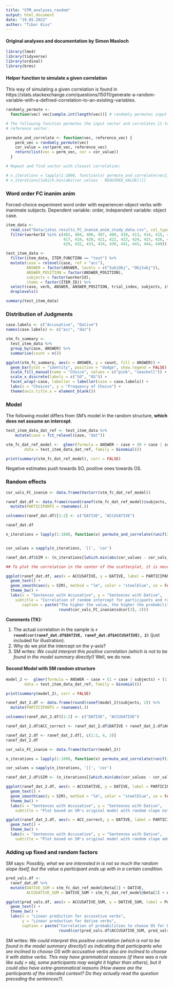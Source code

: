 ```yaml
---
title: "STM_analyses_random"
output: html_document
date: "19.05.2023"
author: "Tibor Kiss"
---
```


#### Original analyses and documentation by Simon Masloch

```r
library(lme4)
library(tidyverse)
library(ordinal)
library(brms)
```

#### Helper function to simulate a given correlation

This way of simulating a given correlation is found in https://stats.stackexchange.com/questions/15011/generate-a-random-variable-with-a-defined-correlation-to-an-existing-variables.

```r

randomly_permute <- 
  function(vec) vec[sample.int(length(vec))] # randomly permutes input vector

# The following function permutes the input vector and correlates it to the 
# reference vector.

permute_and_correlate <- function(vec, reference_vec) {
    perm_vec = randomly_permute(vec)
    cor_value = cor(perm_vec, reference_vec)
    return(list(vec = perm_vec, cor = cor_value))
  }

# Repeat and find vector with closest correlation: 

# n_iterations = lapply(1:1000, function(x) permute_and_correlate(vec2, vec1))
# n_iterations[[which.min(abs(cor_values - REQUIRED_VALUE))]]

```

### Word order FC inanim anim

Forced-choice experiment word order with experiencer-object verbs with inanimate subjects. Dependent variable: order, independent variable: object case.

```r
item_data <- 
  read_csv("Data/jatos_results_FC_inanim_anim_study_data.csv", col_types = "ffffffffcfccccttif") %>%
  filter(workerId %in% c(402, 404, 406, 407, 408, 410, 413, 414, 415, 416, 
                         417, 419, 420, 421, 422, 423, 424, 425, 426, 428, 
                         429, 432, 433, 434, 439, 441, 443, 444, 449))

test_item_data <- 
  filter(item_data, ITEM_FUNCTION == "test") %>%
  mutate(case = relevel(case, ref = "acc"),
         ANSWER = factor(ANSWER, levels = c("SubjObj", "ObjSubj")),
         ANSWER_POSITION = factor(ANSWER_POSITION),
         subjects = factor(workerId),
         items = factor(ITEM_ID)) %>%
  select(case, verb, ANSWER, ANSWER_POSITION, trial_index, subjects, items) %>%
  droplevels()

summary(test_item_data)
```

### Distribution of Judgments

```r

case.labels <- c("Accusative", "Dative")
names(case.labels) <- c("acc", "dat")

stm_fc_summary <- 
  test_item_data %>%
  group_by(case, ANSWER) %>% 
  summarise(count = n())

ggplot(stm_fc_summary, aes(x = ANSWER, y = count, fill = ANSWER)) +
  geom_bar(stat = "identity", position = "dodge", show.legend = FALSE) +
  scale_fill_manual(name = "Choice", values = c("pink", "seashell")) +
  scale_x_discrete(labels = c("SO", "OS")) +
  facet_wrap(~case, labeller = labeller(case = case.labels)) +
  labs(x = "Choices", y = "Frequency of Choice") +
  theme(axis.title.x = element_blank())
```

### Model

The following model differs from SM's model in the random structure, **which does not assume an intercept**. 

```r
test_item_data_dat_ref <- test_item_data %>%
    mutate(case = fct_relevel(case, "dat"))

stm_fc_dat_ref_model <-  glmer(formula = ANSWER ~ case + (0 + case | subjects) + (1 | items), 
        data = test_item_data_dat_ref, family = binomial())

print(summary(stm_fc_dat_ref_model), corr = FALSE)
```

Negative estimates push towards SO, positive ones towards OS.

### Random effects

```r

cor_vals_FC_inanim <- data.frame(VarCorr(stm_fc_dat_ref_model))

ranef_dat.df <- data.frame(round(ranef(stm_fc_dat_ref_model)$subjects, 2)) %>%
  mutate(PARTICIPANTS = rownames(.)) 

colnames(ranef_dat.df)[1:2] <- c("DATIVE", "ACCUSATIVE")

ranef_dat.df

n_iterations = lapply(1:1000, function(x) permute_and_correlate(runif(29), ranef_dat.df$ACCUSATIVE))


cor_values = sapply(n_iterations, '[[', 'cor')

ranef_dat.df$SIM <- (n_iterations[[which.min(abs(cor_values - cor_vals_FC_inanim$sdcor[3]))]]$vec)-0.5

## To plot the correlation in the center of the scatterplot, it is necessary to add/subtract a constant.

ggplot(ranef_dat.df, aes(x = ACCUSATIVE, y = DATIVE, label = PARTICIPANTS)) +
  geom_text() + 
  geom_smooth(aes(y = SIM), method = "lm", color = "steelblue", se = FALSE, linetype = "dashed") +
  theme_bw() +
  labs(x = "Sentences with Accusative", y = "Sentences with Dative",
    subtitle = "Correlation of random intercept for participants and random slope for case",
       caption = paste("The higher the value, the higher the probability for OS. Correlation is ",
                       round(cor_vals_FC_inanim$sdcor[3], 2)))

```


**Comments (TK): **

1. The actual correlation in the sample is **`r round(cor(ranef_dat.df$DATIVE, ranef_dat.df$ACCUSATIVE), 2)`** (just included for illustration).
2. Why do we plot the intercept on the y-axis?
3. SM writes: _We could interpret this positive correlation (which is not to be found in the model summary directly!)_ Well, we do now. 

#### Second Model with SM random structure

```r

model_2 <-  glmer(formula = ANSWER ~ case + (1 + case | subjects) + (1 | items), 
        data = test_item_data_dat_ref, family = binomial())

print(summary(model_2), corr = FALSE)

ranef_dat_2.df <- data.frame(round(ranef(model_2)$subjects, 2)) %>%
  mutate(PARTICIPANTS = rownames(.)) 

colnames(ranef_dat_2.df)[1:2] <- c("DATIVE", "ACCUSATIVE")

ranef_dat_2.df$ACC_correct <- ranef_dat_2.df$DATIVE + ranef_dat_2.df$ACCUSATIVE 

ranef_dat_2.df <- ranef_dat_2.df[, c(1:2, 4, 3)]
ranef_dat_2.df

cor_vals_FC_inanim <- data.frame(VarCorr(model_2))

n_iterations = lapply(1:1000, function(x) permute_and_correlate(runif(29), ranef_dat.df$ACCUSATIVE))

cor_values = sapply(n_iterations, '[[', 'cor')

ranef_dat_2.df$SIM <- (n_iterations[[which.min(abs(cor_values - cor_vals_FC_inanim$sdcor[3]))]]$vec)-0.4

ggplot(ranef_dat_2.df, aes(x = ACCUSATIVE, y = DATIVE, label = PARTICIPANTS)) +
  geom_text() + 
  geom_smooth(aes(y = SIM), method = "lm", color = "steelblue", se = FALSE, linetype = "dashed") +
  theme_bw() +
  labs(x = "Sentences with Accusative", y = "Sentences with Dative",
    subtitle = "Plot based on SM's original model with random slope not added to intercept")

ggplot(ranef_dat_2.df, aes(x = ACC_correct, y = DATIVE, label = PARTICIPANTS)) +
  geom_text() + 
  theme_bw() +
  labs(x = "Sentences with Accusative", y = "Sentences with Dative",
    subtitle = "Plot based on SM's original model with random slope added to intercept")


```

### Adding up fixed and random factors

SM says: _Possibly, what we are interested in is not so much the random slope itself, but the value a participant ends up with in a certain condition._

```r

pred_vals.df <-
  ranef_dat.df %>%
  mutate(DATIVE_SUM = stm_fc_dat_ref_model@beta[1] + DATIVE,
         ACCUSATIVE_SUM = DATIVE_SUM + stm_fc_dat_ref_model@beta[2] + ACCUSATIVE)

ggplot(pred_vals.df, aes(x = ACCUSATIVE_SUM, y = DATIVE_SUM, label = PARTICIPANTS)) +
  geom_text() +
  theme_bw() +
  labs(x = "Linear prediction for accusative verbs",
       y = "Linear preduction for dative verbs",
       caption = paste("Correlation of probabilities to choose OS for both conditions:", 
                       round(cor(pred_vals.df$ACCUSATIVE_SUM, pred_vals.df$DATIVE_SUM), 3)))
```



SM writes: _We could interpret this positive correlation (which is not to be found in the model summary directly!) as indicating that participants who are inclined to choose OS with accusative verbs also are inclined to choose it with dative verbs. This may have grammatical reasons (if there was a rule like subj > obj, some participants may weight it higher than others), but it could also have extra-grammatical reasons (How aware are the participants of the intended context? Do they actually read the question preceding the sentences?)._







